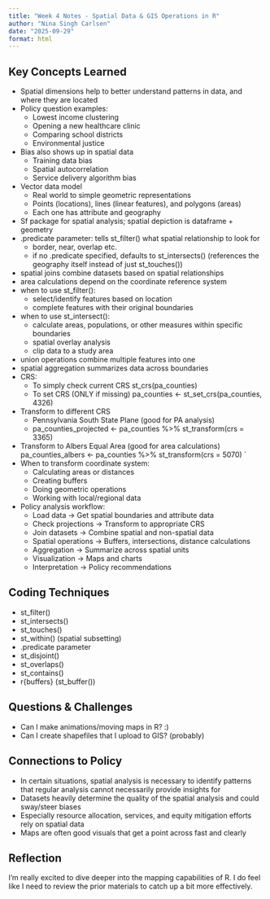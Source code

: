 ```yaml
---
title: "Week 4 Notes - Spatial Data & GIS Operations in R"
author: "Nina Singh Carlsen"
date: "2025-09-29"
format: html
---
```

  
## Key Concepts Learned
- Spatial dimensions help to better understand patterns in data, and where they are located
- Policy question examples: 
  - Lowest income clustering
  - Opening a new healthcare clinic 
  - Comparing school districts
  - Environmental justice
- Bias also shows up in spatial data 
  - Training data bias
  - Spatial autocorrelation 
  - Service delivery algorithm bias
- Vector data model 
  - Real world to simple geometric representations 
  - Points (locations), lines (linear features), and polygons (areas)
  - Each one has attribute and geography
- Sf package for spatial analysis; spatial depiction is dataframe + geometry 
- .predicate parameter: tells st_filter() what spatial relationship to look for
  - border, near, overlap etc. 
  - if no .predicate specified, defaults to st_intersects() (references the geography itself instead of just st_touches())
- spatial joins combine datasets based on spatial relationships
- area calculations depend on the coordinate reference system
- when to use st_filter():
  - select/identify features based on location
  - complete features with their original boundaries
- when to use st_intersect():
  - calculate areas, populations, or other measures within specific boundaries
  - spatial overlay analysis
  - clip data to a study area
- union operations combine multiple features into one
- spatial aggregation summarizes data across boundaries
- CRS: 
  - To simply check current CRS st_crs(pa_counties)
  - To set CRS (ONLY if missing) pa_counties <- st_set_crs(pa_counties, 4326)
- Transform to different CRS
  - Pennsylvania South State Plane (good for PA analysis)
  - pa_counties_projected <- pa_counties %>%   st_transform(crs = 3365)
- Transform to Albers Equal Area (good for area calculations) pa_counties_albers <-       pa_counties %>%   st_transform(crs = 5070) `
- When to transform coordinate system: 
  - Calculating areas or distances
  - Creating buffers
  - Doing geometric operations
  - Working with local/regional data
- Policy analysis workflow: 
  - Load data → Get spatial boundaries and attribute data
  - Check projections → Transform to appropriate CRS
  - Join datasets → Combine spatial and non-spatial data
  - Spatial operations → Buffers, intersections, distance calculations
  - Aggregation → Summarize across spatial units
  - Visualization → Maps and charts
  - Interpretation → Policy recommendations
  
## Coding Techniques
- st_filter()
- st_intersects()
- st_touches()
- st_within() (spatial subsetting)
- .predicate parameter
- st_disjoint()
- st_overlaps()
- st_contains() 
- r{buffers} (st_buffer())



## Questions & Challenges
- Can I make animations/moving maps in R? :) 
- Can I create shapefiles that I upload to GIS? (probably)

## Connections to Policy
- In certain situations, spatial analysis is necessary to identify patterns that regular analysis cannot necessarily provide insights for 
- Datasets heavily determine the quality of the spatial analysis and could sway/steer biases
- Especially resource allocation, services, and equity mitigation efforts rely on spatial data
- Maps are often good visuals that get a point across fast and clearly

## Reflection
I'm really excited to dive deeper into the mapping capabilities of R. I do feel like I need to review the prior materials to catch up a bit more effectively. 
